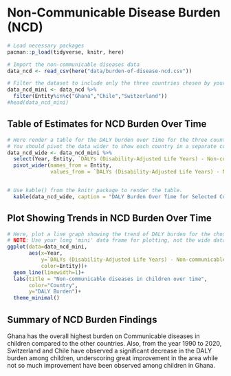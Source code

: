 # Non-Communicable Disease Burden (NCD)

```r
# Load necessary packages
pacman::p_load(tidyverse, knitr, here)

# Import the non-communicable diseases data
data_ncd <- read_csv(here("data/burden-of-disease-ncd.csv"))
```

```r
# Filter the dataset to include only the three countries chosen by your group.
data_ncd_mini <- data_ncd %>% 
  filter(Entity%in%c("Ghana","Chile","Switzerland"))
#head(data_ncd_mini)
```

## Table of Estimates for NCD Burden Over Time

```r
# Here render a table for the DALY burden over time for the three countries. 
# You should pivot the data wider to show each country in a separate column.
data_ncd_wide <- data_ncd_mini %>%
  select(Year, Entity, `DALYs (Disability-Adjusted Life Years) - Non-communicable diseases - Sex: Both - Age: Age-standardized (Rate)`) %>% 
  pivot_wider(names_from = Entity,
              values_from = `DALYs (Disability-Adjusted Life Years) - Non-communicable diseases - Sex: Both - Age: Age-standardized (Rate)`)


# Use kable() from the knitr package to render the table.
  kable(data_ncd_wide, caption = "DALY Burden Over Time for Selected Countries")
```

## Plot Showing Trends in NCD Burden Over Time

```r
# Here, plot a line graph showing the trend of DALY burden for the chosen countries over time. You can use ggplot2 to create this plot. Each country's line should be a different color.
# NOTE: Use your long 'mini' data frame for plotting, not the wide data used for the table. 
ggplot(data=data_ncd_mini,
       aes(x=Year,
           y=`DALYs (Disability-Adjusted Life Years) - Non-communicable diseases - Sex: Both - Age: Age-standardized (Rate)`,
           color=Entity))+
  geom_line(linewidth=1)+
  labs(title = "Non-communicable diseases in children over time",
       color="Country",
       y="DALY Burden")+
  theme_minimal()

```

## Summary of NCD Burden Findings

Ghana has the overall highest burden on Communicable diseases in children compared to the other countries. Also, from the year 1990 to 2020, Switzerland and Chile have observed a significant decrease in the DALY burden among children, underscoring great improvement in the area while not so much improvement have been observed among children in Ghana.
